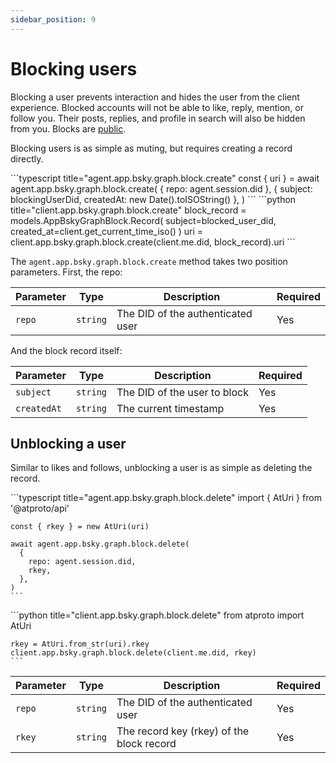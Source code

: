 ```yaml
---
sidebar_position: 9
---
```



# Blocking users

Blocking a user prevents interaction and hides the user from the client experience. Blocked accounts will not be able to like, reply, mention, or follow you. Their posts, replies, and profile in search will also be hidden from you. Blocks are [public](/blog/block-implementation).

Blocking users is as simple as muting, but requires creating a record directly.

<Tabs groupId="sdk">
  <TabItem value="ts" label="TypeScript">
    ```typescript title="agent.app.bsky.graph.block.create"
    const { uri } = await agent.app.bsky.graph.block.create(
      { repo: agent.session.did },
      {
        subject: blockingUserDid,
        createdAt: new Date().toISOString()
      },
    )
    ```
  </TabItem>
  <TabItem value="python" label="Python">
    ```python title="client.app.bsky.graph.block.create"
    block_record = models.AppBskyGraphBlock.Record(
      subject=blocked_user_did, 
      created_at=client.get_current_time_iso()
    )
    uri = client.app.bsky.graph.block.create(client.me.did, block_record).uri
    ```
  </TabItem>
</Tabs>

The `agent.app.bsky.graph.block.create` method takes two position parameters.
First, the repo:

| Parameter | Type     | Description                       | Required |
| --------- | -------- | --------------------------------- | -------- |
| `repo`    | `string` | The DID of the authenticated user | Yes      |

And the block record itself:

| Parameter   | Type     | Description                  | Required |
| ----------- | -------- | ---------------------------- | -------- |
| `subject`   | `string` | The DID of the user to block | Yes      |
| `createdAt` | `string` | The current timestamp        | Yes      |

## Unblocking a user

Similar to likes and follows, unblocking a user is as simple as deleting the
record.

<Tabs groupId="sdk">
  <TabItem value="ts" label="TypeScript">
    ```typescript title="agent.app.bsky.graph.block.delete"
    import { AtUri } from '@atproto/api'

    const { rkey } = new AtUri(uri)

    await agent.app.bsky.graph.block.delete(
      {
        repo: agent.session.did,
        rkey,
      },
    )
    ```

  </TabItem>
  <TabItem value="python" label="Python">
    ```python title="client.app.bsky.graph.block.delete"
    from atproto import AtUri

    rkey = AtUri.from_str(uri).rkey
    client.app.bsky.graph.block.delete(client.me.did, rkey)
    ```
  </TabItem>
</Tabs>

| Parameter | Type     | Description                               | Required |
| --------- | -------- | ----------------------------------------- | -------- |
| `repo`    | `string` | The DID of the authenticated user         | Yes      |
| `rkey`    | `string` | The record key (rkey) of the block record | Yes      |
